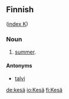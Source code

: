 ==Finnish==
([[Wiktionary:Finnish_index_k|index K]])

===Noun===

# [[summer]].

====Antonyms====

*[[talvi]]

[[de:kesä]]
[[io:Kesä]]
[[fi:Kesä]]